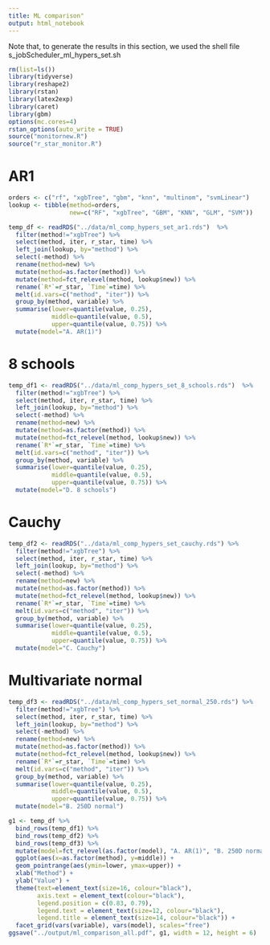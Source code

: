 ```yaml
---
title: ML comparison"
output: html_notebook
---
```


Note that, to generate the results in this section, we used the shell file 
s_jobScheduler_ml_hypers_set.sh


```r
rm(list=ls())
library(tidyverse)
library(reshape2)
library(rstan)
library(latex2exp)
library(caret)
library(gbm)
options(mc.cores=4)
rstan_options(auto_write = TRUE)
source("monitornew.R")
source("r_star_monitor.R")
```

# AR1
```r
orders <- c("rf", "xgbTree", "gbm", "knn", "multinom", "svmLinear")
lookup <- tibble(method=orders,
                 new=c("RF", "xgbTree", "GBM", "KNN", "GLM", "SVM"))

temp_df <- readRDS("../data/ml_comp_hypers_set_ar1.rds")  %>% 
  filter(method!="xgbTree") %>%
  select(method, iter, r_star, time) %>% 
  left_join(lookup, by="method") %>% 
  select(-method) %>% 
  rename(method=new) %>% 
  mutate(method=as.factor(method)) %>% 
  mutate(method=fct_relevel(method, lookup$new)) %>% 
  rename(`R*`=r_star, `Time`=time) %>% 
  melt(id.vars=c("method", "iter")) %>% 
  group_by(method, variable) %>% 
  summarise(lower=quantile(value, 0.25),
            middle=quantile(value, 0.5),
            upper=quantile(value, 0.75)) %>% 
  mutate(model="A. AR(1)")
```

# 8 schools
```r
temp_df1 <- readRDS("../data/ml_comp_hypers_set_8_schools.rds")  %>% 
  filter(method!="xgbTree") %>%
  select(method, iter, r_star, time) %>% 
  left_join(lookup, by="method") %>% 
  select(-method) %>% 
  rename(method=new) %>% 
  mutate(method=as.factor(method)) %>% 
  mutate(method=fct_relevel(method, lookup$new)) %>% 
  rename(`R*`=r_star, `Time`=time) %>% 
  melt(id.vars=c("method", "iter")) %>% 
  group_by(method, variable) %>% 
  summarise(lower=quantile(value, 0.25),
            middle=quantile(value, 0.5),
            upper=quantile(value, 0.75)) %>% 
  mutate(model="D. 8 schools")
```

# Cauchy
```r
temp_df2 <- readRDS("../data/ml_comp_hypers_set_cauchy.rds") %>% 
  filter(method!="xgbTree") %>%
  select(method, iter, r_star, time) %>% 
  left_join(lookup, by="method") %>% 
  select(-method) %>% 
  rename(method=new) %>% 
  mutate(method=as.factor(method)) %>% 
  mutate(method=fct_relevel(method, lookup$new)) %>% 
  rename(`R*`=r_star, `Time`=time) %>% 
  melt(id.vars=c("method", "iter")) %>% 
  group_by(method, variable) %>% 
  summarise(lower=quantile(value, 0.25),
            middle=quantile(value, 0.5),
            upper=quantile(value, 0.75)) %>% 
  mutate(model="C. Cauchy")
```

# Multivariate normal
```r
temp_df3 <- readRDS("../data/ml_comp_hypers_set_normal_250.rds") %>% 
  filter(method!="xgbTree") %>%
  select(method, iter, r_star, time) %>% 
  left_join(lookup, by="method") %>% 
  select(-method) %>% 
  rename(method=new) %>% 
  mutate(method=as.factor(method)) %>% 
  mutate(method=fct_relevel(method, lookup$new)) %>% 
  rename(`R*`=r_star, `Time`=time) %>% 
  melt(id.vars=c("method", "iter")) %>% 
  group_by(method, variable) %>% 
  summarise(lower=quantile(value, 0.25),
            middle=quantile(value, 0.5),
            upper=quantile(value, 0.75)) %>% 
  mutate(model="B. 250D normal")

g1 <- temp_df %>%
  bind_rows(temp_df1) %>% 
  bind_rows(temp_df2) %>% 
  bind_rows(temp_df3) %>% 
  mutate(model=fct_relevel(as.factor(model), "A. AR(1)", "B. 250D normal", "C. Cauchy", "D. 8 schools")) %>%
  ggplot(aes(x=as.factor(method), y=middle)) +
  geom_pointrange(aes(ymin=lower, ymax=upper)) +
  xlab("Method") +
  ylab("Value") +
  theme(text=element_text(size=16, colour="black"),
        axis.text = element_text(colour="black"),
        legend.position = c(0.83, 0.79),
        legend.text = element_text(size=12, colour="black"),
        legend.title = element_text(size=14, colour="black")) +
  facet_grid(vars(variable), vars(model), scales="free")
ggsave("../output/ml_comparison_all.pdf", g1, width = 12, height = 6)
```
